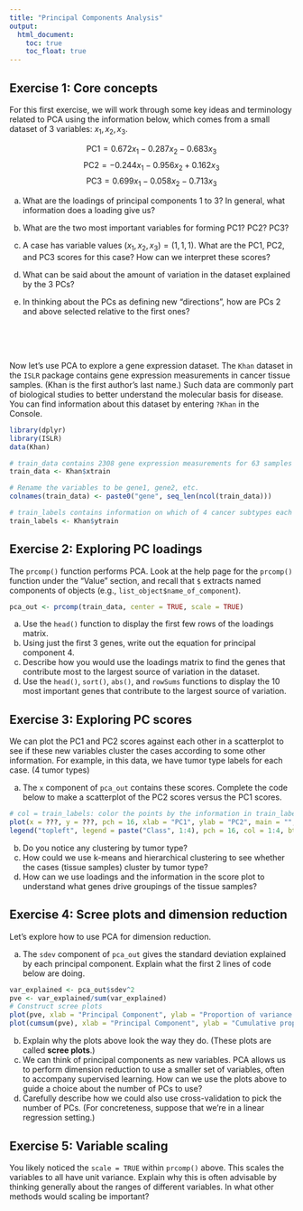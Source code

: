 ```yaml
---
title: "Principal Components Analysis"
output: 
  html_document:
    toc: true
    toc_float: true
---
```


## Exercise 1: Core concepts

For this first exercise, we will work through some key ideas and terminology related to PCA using the information below, which comes from a small dataset of 3 variables: $x_1, x_2, x_3$.

$$ \text{PC1} = 0.672 x_1 - 0.287 x_2 - 0.683 x_3 $$
$$ \text{PC2} = -0.244 x_1 - 0.956 x_2 + 0.162 x_3 $$
$$ \text{PC3} = 0.699 x_1 - 0.058 x_2 - 0.713 x_3 $$

a. What are the loadings of principal components 1 to 3? In general, what information does a loading give us?

b. What are the two most important variables for forming PC1? PC2? PC3?

c. A case has variable values $(x_1, x_2, x_3) = (1, 1, 1)$. What are the PC1, PC2, and PC3 scores for this case? How can we interpret these scores?

d. What can be said about the amount of variation in the dataset explained by the 3 PCs?

e. In thinking about the PCs as defining new "directions", how are PCs 2 and above selected relative to the first ones?



<br><br><br>



Now let's use PCA to explore a gene expression dataset. The `Khan` dataset in the `ISLR` package contains gene expression measurements in cancer tissue samples. (Khan is the first author's last name.) Such data are commonly part of biological studies to better understand the molecular basis for disease. You can find information about this dataset by entering `?Khan` in the Console.

```r
library(dplyr)
library(ISLR)
data(Khan)

# train_data contains 2308 gene expression measurements for 63 samples
train_data <- Khan$xtrain

# Rename the variables to be gene1, gene2, etc.
colnames(train_data) <- paste0("gene", seq_len(ncol(train_data)))

# train_labels contains information on which of 4 cancer subtypes each sample comes from
train_labels <- Khan$ytrain
```

## Exercise 2: Exploring PC loadings

The `prcomp()` function performs PCA. Look at the help page for the `prcomp()` function under the "Value" section, and recall that `$` extracts named components of objects (e.g., `list_object$name_of_component`).

```r
pca_out <- prcomp(train_data, center = TRUE, scale = TRUE)
```

a. Use the `head()` function to display the first few rows of the loadings matrix.
b. Using just the first 3 genes, write out the equation for principal component 4.
c. Describe how you would use the loadings matrix to find the genes that contribute most to the largest source of variation in the dataset.
d. Use the `head()`, `sort()`, `abs()`, and `rowSums` functions to display the 10 most important genes that contribute to the largest source of variation.




## Exercise 3: Exploring PC scores

We can plot the PC1 and PC2 scores against each other in a scatterplot to see if these new variables cluster the cases according to some other information. For example, in this data, we have tumor type labels for each case. (4 tumor types)

a. The `x` component of `pca_out` contains these scores. Complete the code below to make a scatterplot of the PC2 scores versus the PC1 scores.

```r
# col = train_labels: color the points by the information in train_labels (the 4 cancer subtypes present)
plot(x = ???, y = ???, pch = 16, xlab = "PC1", ylab = "PC2", main = "", col = train_labels)
legend("topleft", legend = paste("Class", 1:4), pch = 16, col = 1:4, bty = "n")
```

b. Do you notice any clustering by tumor type?
c. How could we use k-means and hierarchical clustering to see whether the cases (tissue samples) cluster by tumor type?
d. How can we use loadings and the information in the score plot to understand what genes drive groupings of the tissue samples?



## Exercise 4: Scree plots and dimension reduction

Let's explore how to use PCA for dimension reduction.

a. The `sdev` component of `pca_out` gives the standard deviation explained by each principal component. Explain what the first 2 lines of code below are doing.

```r
var_explained <- pca_out$sdev^2
pve <- var_explained/sum(var_explained)
# Construct scree plots
plot(pve, xlab = "Principal Component", ylab = "Proportion of variance explained", type = "b")
plot(cumsum(pve), xlab = "Principal Component", ylab = "Cumulative proportion of variance explained", type = "b")
```

b. Explain why the plots above look the way they do. (These plots are called **scree plots**.)
c. We can think of principal components as new variables. PCA allows us to perform dimension reduction to use a smaller set of variables, often to accompany supervised learning. How can we use the plots above to guide a choice about the number of PCs to use?
d. Carefully describe how we could also use cross-validation to pick the number of PCs. (For concreteness, suppose that we're in a linear regression setting.)



## Exercise 5: Variable scaling

You likely noticed the `scale = TRUE` within `prcomp()` above. This scales the variables to all have unit variance. Explain why this is often advisable by thinking generally about the ranges of different variables. In what other methods would scaling be important?


